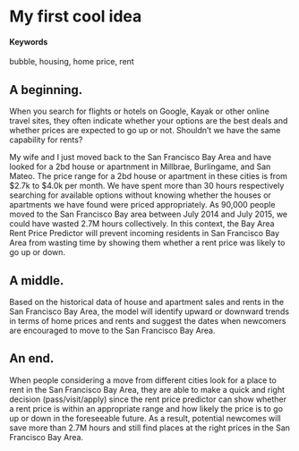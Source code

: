 # My first cool idea {#bay-area-rent-price-predictor}

#### Keywords

bubble, housing, home price, rent

## A beginning.

When you search for flights or hotels on Google, Kayak or other online travel sites, they often indicate whether your options are the best deals and whether prices are expected to go up or not. Shouldn’t we have the same capability for rents?

My wife and I just moved back to the San Francisco Bay Area and have looked for a 2bd house or apartnment in Millbrae, Burlingame, and San Mateo. The price range for a 2bd house or apartment in these cities is from $2.7k to $4.0k per month. We have spent more than 30 hours respectively searching for available options without knowing whether the houses or apartments we have found were priced appropriately. As 90,000 people moved to the San Francisco Bay area between July 2014 and July 2015, we could have wasted 2.7M hours collectively. In this context, the Bay Area Rent Price Predictor will prevent incoming residents in San Francisco Bay Area from wasting time by showing them whether a rent price was likely to go up or down.

## A middle.
Based on the historical data of house and apartment sales and rents in the San Francisco Bay Area, the model will identify upward or downward trends in terms of home prices and rents and suggest the dates when newcomers are encouraged to move to the San Francisco Bay Area.

## An end.

When people considering a move from different cities look for a place to rent in the San Francisco Bay Area, they are able to make a quick and right decision (pass/visit/apply) since the rent price predictor can show whether a rent price is within an appropriate range and how likely the price is to go up or down in the foreseeable future. As a result, potential newcomes will save more than 2.7M hours and still find places at the right prices in the San Francisco Bay Area.
